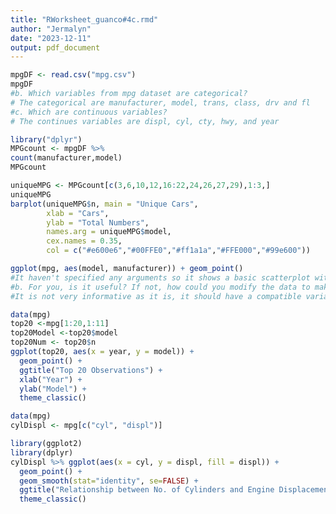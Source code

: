 ```yaml
---
title: "RWorksheet_guanco#4c.rmd"
author: "Jermalyn"
date: "2023-12-11"
output: pdf_document
---
```


```r
mpgDF <- read.csv("mpg.csv")
mpgDF
#b. Which variables from mpg dataset are categorical?
# The categorical are manufacturer, model, trans, class, drv and fl
#c. Which are continuous variables?
# The continues variables are displ, cyl, cty, hwy, and year
```


```r
library("dplyr")
MPGcount <- mpgDF %>%
count(manufacturer,model)
MPGcount
```

```r
uniqueMPG <- MPGcount[c(3,6,10,12,16:22,24,26,27,29),1:3,]
uniqueMPG
barplot(uniqueMPG$n, main = "Unique Cars",
        xlab = "Cars",
        ylab = "Total Numbers",
        names.arg = uniqueMPG$model,
        cex.names = 0.35,
        col = c("#e600e6","#00FFE0","#ff1a1a","#FFE000","#99e600"))
```

```r
ggplot(mpg, aes(model, manufacturer)) + geom_point()
#It haven't specified any arguments so it shows a basic scatterplot with its default settings.
#b. For you, is it useful? If not, how could you modify the data to make it more informative?
#It is not very informative as it is, it should have a compatible variables for its data set.
```

```r
data(mpg)
top20 <-mpg[1:20,1:11]
top20Model <-top20$model
top20Num <- top20$n
ggplot(top20, aes(x = year, y = model)) +
  geom_point() +
  ggtitle("Top 20 Observations") +
  xlab("Year") +
  ylab("Model") +
  theme_classic()
```

```r
data(mpg)
cylDispl <- mpg[c("cyl", "displ")]

library(ggplot2)
library(dplyr)
cylDispl %>% ggplot(aes(x = cyl, y = displ, fill = displ)) +
  geom_point() +
  geom_smooth(stat="identity", se=FALSE) +
  ggtitle("Relationship between No. of Cylinders and Engine Displacement") +
  theme_classic()

```
